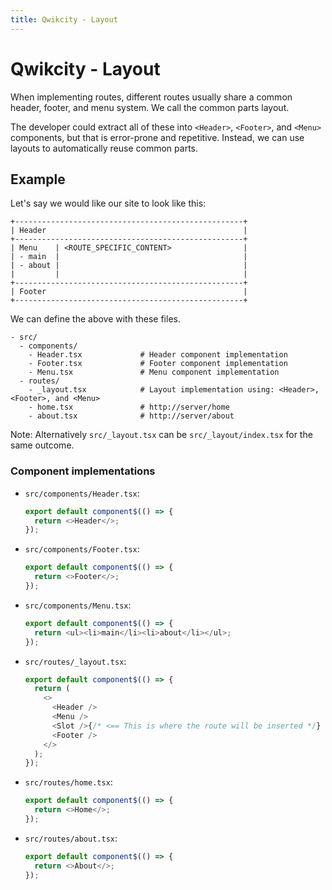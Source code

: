 ```yaml
---
title: Qwikcity - Layout
---
```


# Qwikcity - Layout

When implementing routes, different routes usually share a common header, footer, and menu system. We call the common parts layout.

The developer could extract all of these into `<Header>`, `<Footer>`, and `<Menu>` components, but that is error-prone and repetitive. Instead, we can use layouts to automatically reuse common parts.

## Example

Let's say we would like our site to look like this:

```
+---------------------------------------------------+
| Header                                            |
+---------------------------------------------------+
| Menu    | <ROUTE_SPECIFIC_CONTENT>                |
| - main  |                                         |
| - about |                                         |
|         |                                         |
+---------------------------------------------------+
| Footer                                            |
+---------------------------------------------------+

```

We can define the above with these files.
```
- src/
  - components/
    - Header.tsx             # Header component implementation
    - Footer.tsx             # Footer component implementation
    - Menu.tsx               # Menu component implementation
  - routes/
    - _layout.tsx            # Layout implementation using: <Header>, <Footer>, and <Menu>
    - home.tsx               # http://server/home
    - about.tsx              # http://server/about
```

Note: Alternatively `src/_layout.tsx` can be `src/_layout/index.tsx` for the same outcome.


### Component implementations

- `src/components/Header.tsx`:
  ```typescript
  export default component$(() => {
    return <>Header</>;
  });
  ```
- `src/components/Footer.tsx`:
  ```typescript
  export default component$(() => {
    return <>Footer</>;
  });
  ```
- `src/components/Menu.tsx`:
  ```typescript
  export default component$(() => {
    return <ul><li>main</li><li>about</li></ul>;
  });
  ```
- `src/routes/_layout.tsx`:
  ```typescript
  export default component$(() => {
    return (
      <>
        <Header />
        <Menu />
        <Slot />{/* <== This is where the route will be inserted */}
        <Footer />
      </>
    );
  });
  ```
- `src/routes/home.tsx`:
  ```typescript
  export default component$(() => {
    return <>Home</>;
  });
  ```
- `src/routes/about.tsx`:
  ```typescript
  export default component$(() => {
    return <>About</>;
  });
  ```